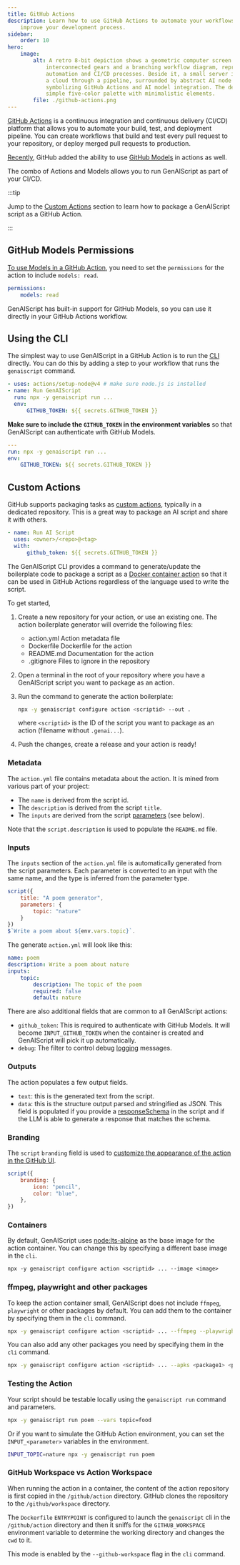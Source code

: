 ```yaml
---
title: GitHub Actions
description: Learn how to use GitHub Actions to automate your workflows and
    improve your development process.
sidebar:
    order: 10
hero:
    image:
        alt: A retro 8-bit depiction shows a geometric computer screen featuring
            interconnected gears and a branching workflow diagram, representing
            automation and CI/CD processes. Beside it, a small server icon connects to
            a cloud through a pipeline, surrounded by abstract AI node designs,
            symbolizing GitHub Actions and AI model integration. The design uses a
            simple five-color palette with minimalistic elements.
        file: ./github-actions.png
---
```



[GitHub Actions](https://docs.github.com/en/actions) is a continuous integration and continuous delivery (CI/CD) platform that allows you to automate your build, test, and deployment pipeline. You can create workflows that build and test every pull request to your repository, or deploy merged pull requests to production.

[Recently](https://github.blog/changelog/2025-04-14-github-actions-token-integration-now-generally-available-in-github-models/), GitHub added the ability to use [GitHub Models](https://docs.github.com/en/github-models) in actions as well.

The combo of Actions and Models allows you to run GenAIScript as part of your CI/CD.

:::tip

Jump to the [Custom Actions](#custom-actions) section to learn how to package a GenAIScript script as a GitHub Action.

:::

## GitHub Models Permissions

[To use Models in a GitHub Action](https://docs.github.com/en/github-models/use-github-models/integrating-ai-models-into-your-development-workflow#using-ai-models-with-github-actions), you need to set the `permissions` for the action to include `models: read`.

```yaml "models: read"
permissions:
    models: read
```

GenAIScript has built-in support for GitHub Models, so you can use it directly in your GitHub Actions workflow.

## Using the CLI

The simplest way to use GenAIScript in a GitHub Action is to run the [CLI](/genaiscript/reference/cli) directly.
You can do this by adding a step to your workflow that runs the `genaiscript` command.

```yaml "npx -y genaiscript run ..."
- uses: actions/setup-node@v4 # make sure node.js is installed
- name: Run GenAIScript
  run: npx -y genaiscript run ...
  env:
      GITHUB_TOKEN: ${{ secrets.GITHUB_TOKEN }}
```

**Make sure to include the `GITHUB_TOKEN` in the environment variables** so that GenAIScript can authenticate with GitHub Models.

```yaml "GITHUB_TOKEN: ${{ secrets.GITHUB_TOKEN }}"
---
run: npx -y genaiscript run ...
env:
    GITHUB_TOKEN: ${{ secrets.GITHUB_TOKEN }}
```

## Custom Actions

GitHub supports packaging tasks as [custom actions](https://docs.github.com/en/actions/sharing-automations/creating-actions/about-custom-actions), typically in a dedicated repository. This is a great way to package an AI script and share it with others.

```yaml "uses: <owner>/<repo>@<tag>"
- name: Run AI Script
  uses: <owner>/<repo>@<tag>
  with:
      github_token: ${{ secrets.GITHUB_TOKEN }}
```

The GenAIScript CLI provides a command to generate/update the boilerplate code to package a script as a
[Docker container action](https://docs.github.com/en/actions/sharing-automations/creating-actions/creating-a-docker-container-action) so that it can be used in GitHub Actions regardless of the language used to write the script.

To get started,

<Steps>

<ol>

<li>

Create a new repository for your action, or use an existing one.
The action boilerplate generator will override the following files:

<FileTree>

- action.yml Action metadata file
- Dockerfile Dockerfile for the action
- README.md Documentation for the action
- .gitignore Files to ignore in the repository

</FileTree>

</li>

<li>

Open a terminal in the root of your repository where you have a GenAIScript script you want to package as an action.

</li>

<li>

Run the command to generate the action boilerplate:

```bash
npx -y genaiscript configure action <scriptid> --out .
```

where `<scriptid>` is the ID of the script you want to package as an action (filename without `.genai...`).

</li>

<li>

Push the changes, create a release and your action is ready!

</li>

</ol>

</Steps>

### Metadata

The `action.yml` file contains metadata about the action. It is mined from various part of your project:

- The `name` is derived from the script id.
- The `description` is derived from the script `title`.
- The `inputs` are derived from the script [parameters](/genaiscript/reference/scripts/parameters) (see below).

Note that the `script.description` is used to populate the `README.md` file.

### Inputs

The `inputs` section of the `action.yml` file is automatically generated from the script parameters.
Each parameter is converted to an input with the same name, and the type is inferred from the parameter type.

```js title="poem.genai.mts"
script({
    title: "A poem generator",
    parameters: {
        topic: "nature"
    }
})
$`Write a poem about ${env.vars.topic}`.
```

The generate `action.yml` will look like this:

```yaml title="action.yml"
name: poem
description: Write a poem about nature
inputs:
    topic:
        description: The topic of the poem
        required: false
        default: nature
```

There are also additional fields that are common to all GenAIScript actions:

- `github_token`: This is required to authenticate with GitHub Models.
  It will become `INPUT_GITHUB_TOKEN` when the container is created and GenAIScript will pick it up automatically.
- `debug`: The filter to control debug [logging](/genaiscript/reference/scripts/logging) messages.

### Outputs

The action populates a few output fields.

- `text`: this is the generated text from the script.
- `data`: this is the structure output parsed and stringified as JSON. This field is populated
  if you provide a [responseSchema](/genaiscript/reference/scripts/schemas) in the script and if the LLM is able to generate a response that matches the schema.

### Branding

The `script` `branding` field is used to [customize the appearance of the action in the GitHub UI](https://docs.github.com/en/actions/sharing-automations/creating-actions/metadata-syntax-for-github-actions?versionId=free-pro-team%40latest&productId=actions&restPage=sharing-automations%2Ccreating-actions%2Creleasing-and-maintaining-actions#branding).

```js
script({
    branding: {
        icon: "pencil",
        color: "blue",
    },
})
```

### Containers

By default, GenAIScript uses [node:lts-alpine](https://hub.docker.com/_/node/) as the base image for the action container.
You can change this by specifying a different base image in the `cli`.

```dockerfile "--image <image>"
npx -y genaiscript configure action <scriptid> ... --image <image>
```

### ffmpeg, playwright and other packages

To keep the action container small, GenAIScript does not include `ffmpeg`, `playwright` or other packages by default.
You can add them to the container by specifying them in the `cli` command.

```bash "--ffmpeg --playwright"
npx -y genaiscript configure action <scriptid> ... --ffmpeg --playwright
```

You can also add any other packages you need by specifying them in the `cli` command.

```bash "--apks <package1> <package2>"
npx -y genaiscript configure action <scriptid> ... --apks <package1> <package2>
```

### Testing the Action

Your script should be testable locally using the `genaiscript run` command
and parameters.

```bash
npx -y genaiscript run poem --vars topic=food
```

Or if you want to simulate the GitHub Action environment,
you can set the `INPUT_<parameter>` variables in the environment.

```bash
INPUT_TOPIC=nature npx -y genaiscript run poem
```

### GitHub Workspace vs Action Workspace

When running the action in a container, the content of the action repository
is first copied in the `/github/action` directory. GitHub clones the repository to the `/github/workspace` directory.

The `Dockerfile` `ENTRYPOINT` is configured to launch the `genaiscript` cli in the `/github/action` directory
and then it sniffs for the `GITHUB_WORKSPACE` environment variable to determine the working directory
and changes the `cwd` to it.

This mode is enabled by the `--github-workspace` flag in the `cli` command.
